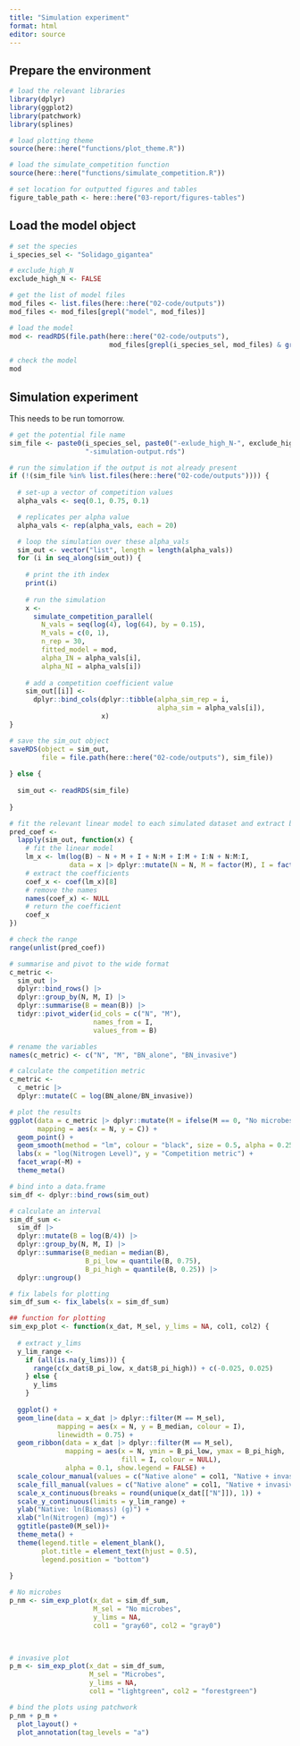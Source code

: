 ```yaml
---
title: "Simulation experiment"
format: html
editor: source
---
```


## Prepare the environment

```r
# load the relevant libraries
library(dplyr)
library(ggplot2)
library(patchwork)
library(splines)

# load plotting theme
source(here::here("functions/plot_theme.R"))

# load the simulate_competition function
source(here::here("functions/simulate_competition.R"))
```

```r
# set location for outputted figures and tables
figure_table_path <- here::here("03-report/figures-tables")
```

## Load the model object

```r
# set the species
i_species_sel <- "Solidago_gigantea"

# exclude_high_N
exclude_high_N <- FALSE
```

```r
# get the list of model files
mod_files <- list.files(here::here("02-code/outputs"))
mod_files <- mod_files[grepl("model", mod_files)]

# load the model
mod <- readRDS(file.path(here::here("02-code/outputs"),
                         mod_files[grepl(i_species_sel, mod_files) & grepl(exclude_high_N, mod_files)]))

# check the model
mod
```

## Simulation experiment

This needs to be run tomorrow.

```r
# get the potential file name
sim_file <- paste0(i_species_sel, paste0("-exlude_high_N-", exclude_high_N),
                   "-simulation-output.rds")

# run the simulation if the output is not already present
if (!(sim_file %in% list.files(here::here("02-code/outputs")))) {
  
  # set-up a vector of competition values
  alpha_vals <- seq(0.1, 0.75, 0.1)

  # replicates per alpha value
  alpha_vals <- rep(alpha_vals, each = 20)

  # loop the simulation over these alpha_vals
  sim_out <- vector("list", length = length(alpha_vals))
  for (i in seq_along(sim_out)) {
  
    # print the ith index
    print(i)
  
    # run the simulation
    x <- 
      simulate_competition_parallel(
        N_vals = seq(log(4), log(64), by = 0.15),
        M_vals = c(0, 1),
        n_rep = 30,
        fitted_model = mod,
        alpha_IN = alpha_vals[i],
        alpha_NI = alpha_vals[i])
  
    # add a competition coefficient value
    sim_out[[i]] <- 
      dplyr::bind_cols(dplyr::tibble(alpha_sim_rep = i,
                                     alpha_sim = alpha_vals[i]),
                       x)
}

# save the sim_out object
saveRDS(object = sim_out,
        file = file.path(here::here("02-code/outputs"), sim_file))
  
} else {
  
  sim_out <- readRDS(sim_file)
  
}

```

```r
# fit the relevant linear model to each simulated dataset and extract beta7 parameter
pred_coef <- 
  lapply(sim_out, function(x) {
    # fit the linear model
    lm_x <- lm(log(B) ~ N + M + I + N:M + I:M + I:N + N:M:I, 
               data = x |> dplyr::mutate(N = N, M = factor(M), I = factor(I)))
    # extract the coefficients
    coef_x <- coef(lm_x)[8]
    # remove the names
    names(coef_x) <- NULL
    # return the coefficient
    coef_x
})
```

```r
# check the range
range(unlist(pred_coef))
```

```r
# summarise and pivot to the wide format
c_metric <- 
  sim_out |>
  dplyr::bind_rows() |>
  dplyr::group_by(N, M, I) |>
  dplyr::summarise(B = mean(B)) |>
  tidyr::pivot_wider(id_cols = c("N", "M"),
                     names_from = I,
                     values_from = B)

# rename the variables
names(c_metric) <- c("N", "M", "BN_alone", "BN_invasive")

# calculate the competition metric
c_metric <-
  c_metric |>
  dplyr::mutate(C = log(BN_alone/BN_invasive))

# plot the results
ggplot(data = c_metric |> dplyr::mutate(M = ifelse(M == 0, "No microbes", "Microbes")),
       mapping = aes(x = N, y = C)) +
  geom_point() +
  geom_smooth(method = "lm", colour = "black", size = 0.5, alpha = 0.25) +
  labs(x = "log(Nitrogen Level)", y = "Competition metric") +
  facet_wrap(~M) +
  theme_meta()
```

```r
# bind into a data.frame
sim_df <- dplyr::bind_rows(sim_out)

# calculate an interval
sim_df_sum <-
  sim_df |>
  dplyr::mutate(B = log(B/4)) |>
  dplyr::group_by(N, M, I) |>
  dplyr::summarise(B_median = median(B),
                   B_pi_low = quantile(B, 0.75),
                   B_pi_high = quantile(B, 0.25)) |>
  dplyr::ungroup()

# fix labels for plotting
sim_df_sum <- fix_labels(x = sim_df_sum)

## function for plotting
sim_exp_plot <- function(x_dat, M_sel, y_lims = NA, col1, col2) {
  
  # extract y_lims
  y_lim_range <-
    if (all(is.na(y_lims))) {
      range(c(x_dat$B_pi_low, x_dat$B_pi_high)) + c(-0.025, 0.025)
    } else {
      y_lims
    }
  
  ggplot() +
  geom_line(data = x_dat |> dplyr::filter(M == M_sel),
            mapping = aes(x = N, y = B_median, colour = I), 
            linewidth = 0.75) +
  geom_ribbon(data = x_dat |> dplyr::filter(M == M_sel),
              mapping = aes(x = N, ymin = B_pi_low, ymax = B_pi_high, 
                            fill = I, colour = NULL),
              alpha = 0.1, show.legend = FALSE) +
  scale_colour_manual(values = c("Native alone" = col1, "Native + invasive" = col2)) +
  scale_fill_manual(values = c("Native alone" = col1, "Native + invasive" = col2)) +
  scale_x_continuous(breaks = round(unique(x_dat[["N"]]), 1)) +
  scale_y_continuous(limits = y_lim_range) +
  ylab("Native: ln(Biomass) (g)") +
  xlab("ln(Nitrogen) (mg)") +
  ggtitle(paste0(M_sel))+
  theme_meta() +
  theme(legend.title = element_blank(),
        plot.title = element_text(hjust = 0.5),
        legend.position = "bottom")
  
}

# No microbes
p_nm <- sim_exp_plot(x_dat = sim_df_sum, 
                     M_sel = "No microbes", 
                     y_lims = NA,
                     col1 = "gray60", col2 = "gray0")


  
# invasive plot
p_m <- sim_exp_plot(x_dat = sim_df_sum, 
                    M_sel = "Microbes", 
                    y_lims = NA,
                    col1 = "lightgreen", col2 = "forestgreen")

# bind the plots using patchwork
p_nm + p_m + 
  plot_layout() +
  plot_annotation(tag_levels = "a")
```





